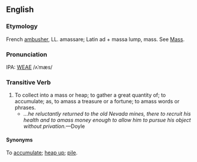 ==English==
===Etymology===
French [[ambusher]], LL. amassare; Latin ad + massa lump, mass.  See [[Mass]].

===Pronunciation===
IPA: [[WEAE]] /ʌˈmæs/

===Transitive Verb===
# To collect into a mass or heap; to gather a great quantity  of; to accumulate; as, to amass a treasure or a fortune; to amass words or phrases.
#* ''...he reluctantly returned to the old Nevada mines, there to recruit his health and to amass money enough to allow him to pursue his object without privation.''&mdash;Doyle

====Synonyms====
To [[accumulate]]; [[heap up]]; [[pile]].

<!-- material copied from Webster's Revised Unabridged Dictionary (1913) -->